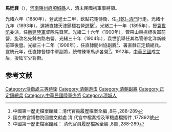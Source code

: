 '''馬廷襄'''（{{bd|1863年||？|catIdx=}}），[[河南|河南]][[陳州府|陳州府]][[項城縣|項城縣]]人，清末民國初軍事將領。

光緒六年（1880年），登武進士二甲，欽點花翎侍衛、任[[乾清門|-{乾}-清門]]行走。光緒十九年（1893年），選補直隸天津鎮標右營[[遊擊|遊擊]]<ref>中國第一歷史檔案館藏：清代官員履歷檔案全編 ,8冊 ,288-289</ref>。光緒二十一年（1895年），授[[袁世凱|袁世凱]]委派，任[[新建陸軍|新建陸軍]]督隊先鋒官。光緒二十六年（1900年），管帶山東撫標後軍前營，旋改名先鋒右路右營。光緒三十年（1904年），袁世凱舉任其為管帶北洋新練前軍後營。光緒三十二年（1906年），任直隸開州協副將<ref>國立故宮博物院圖書文獻處 清 代宮中檔奏摺及軍機處檔摺件 ,177892號</ref>、署直隸正定鎮總兵。宣統元年，任直隸督標中軍副將，統帶練軍馬步各營<ref>中國第一歷史檔案館藏： 清代官員履歷檔案全編 ,8冊 ,288-289</ref>。1912年，[[中華民國|中華民國]]成立后，授陆军少将衔。

==参考文献==
{{reflist}}
{{清朝人物小作品}}
{{光緒六年庚辰科武殿試金榜}}
{{DEFAULTSORT:Ma馬}}
[[Category:侍衛處三等侍衛|Category:侍衛處三等侍衛]]
[[Category:清朝游击|Category:清朝游击]]
[[Category:清朝副將|Category:清朝副將]]
[[Category:正定鎮總兵|Category:正定鎮總兵]]
[[Category:中華民國陸軍少將|Category:中華民國陸軍少將]]
[[Category:项城人|Category:项城人]]
